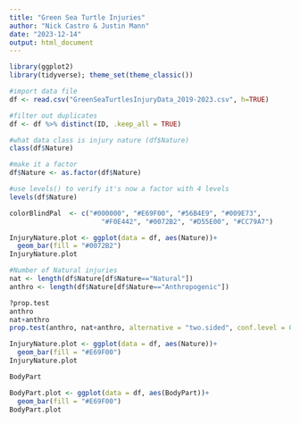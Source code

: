 ```yaml
---
title: "Green Sea Turtle Injuries"
author: "Nick Castro & Justin Mann"
date: "2023-12-14"
output: html_document
---
```


```r
library(ggplot2)
library(tidyverse); theme_set(theme_classic())
```



```r
#import data file
df <- read.csv("GreenSeaTurtlesInjuryData_2019-2023.csv", h=TRUE)

#filter out duplicates 
df <- df %>% distinct(ID, .keep_all = TRUE)

#what data class is injury nature (df$Nature)
class(df$Nature)

#make it a factor
df$Nature <- as.factor(df$Nature)

#use levels() to verify it's now a factor with 4 levels
levels(df$Nature)
```

```r
colorBlindPal  <- c("#000000", "#E69F00", "#56B4E9", "#009E73", 
                       "#F0E442", "#0072B2", "#D55E00", "#CC79A7")
```

```r
InjuryNature.plot <- ggplot(data = df, aes(Nature))+
  geom_bar(fill = "#0072B2")
InjuryNature.plot
```

```r
#Number of Natural injuries
nat <- length(df$Nature[df$Nature=="Natural"])
anthro <- length(df$Nature[df$Nature=="Anthropogenic"])

?prop.test
anthro
nat+anthro
prop.test(anthro, nat+anthro, alternative = "two.sided", conf.level = 0.95)
```

```r
InjuryNature.plot <- ggplot(data = df, aes(Nature))+
  geom_bar(fill = "#E69F00")
InjuryNature.plot

```
```r
BodyPart
```

```r
BodyPart.plot <- ggplot(data = df, aes(BodyPart))+
  geom_bar(fill = "#E69F00")
BodyPart.plot
```


```

```

